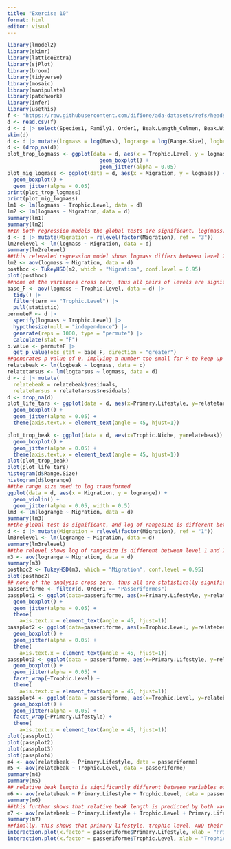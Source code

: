 ```yaml
---
title: "Exercise 10"
format: html
editor: visual
---
```


```r
library(lmodel2) 
library(skimr)
library(latticeExtra)
library(sjPlot) 
library(broom) 
library(tidyverse) 
library(mosaic)
library(manipulate) 
library(patchwork) 
library(infer) 
library(usethis)
f <- "https://raw.githubusercontent.com/difiore/ada-datasets/refs/heads/main/AVONETdataset1.csv"
d <- read.csv(f)
d <- d |> select(Species1, Family1, Order1, Beak.Length_Culmen, Beak.Width, Beak.Depth, Tarsus.Length, Wing.Length, Tail.Length, Mass, Habitat, Migration, Trophic.Level, Trophic.Niche, Min.Latitude, Max.Latitude, Centroid.Latitude, Range.Size, Primary.Lifestyle)
skim(d)
d <- d |> mutate(logmass = log(Mass), logrange = log(Range.Size), logbeak = log(Beak.Length_Culmen), logtarsus = log(Tarsus.Length), migration = as.factor(Migration))
d <- (drop_na(d))
plot_trop_logmass <- ggplot(data = d, aes(x = Trophic.Level, y = logmass)) +
                              geom_boxplot() +
                              geom_jitter(alpha = 0.05)
plot_mig_logmass <- ggplot(data = d, aes(x = Migration, y = logmass)) +
  geom_boxplot() +
  geom_jitter(alpha = 0.05)
print(plot_trop_logmass)
print(plot_mig_logmass)
lm1 <- lm(logmass ~ Trophic.Level, data = d)
lm2 <- lm(logmass ~ Migration, data = d)
summary(lm1)
summary(lm2)
##In both regression models the global tests are significant. log(mass) differs between trophic levels and migration patterns. For trophic level, herbivore is the reference level, and differs from scavengers. For migration "1" is the reference level, and both levels 2 and 3 are different. ##
d <- d |> mutate(Migration = relevel(factor(Migration), ref = "3"))
lm2relevel <- lm(logmass ~ Migration, data = d)
summary(lm2relevel)
##this releveled regression model shows logmass differs between level 2 and level 3 migration
lm2 <- aov(logmass ~ Migration, data = d)
posthoc <- TukeyHSD(m2, which = "Migration", conf.level = 0.95)
plot(posthoc)
##none of the variances cross zero, thus all pairs of levels are significant
base_F <- aov(logmass ~ Trophic.Level, data = d) |>
  tidy() |>
  filter(term == "Trophic.Level") |>
  pull(statistic)
permuteF <- d |>
  specify(logmass ~ Trophic.Level) |>
  hypothesize(null = "independence") |>
  generate(reps = 1000, type = "permute") |>
  calculate(stat = "F")
p.value <- permuteF |>
  get_p_value(obs_stat = base_F, direction = "greater")
##generates p value of 0, implying a number too small for R to keep up with.
relatebeak <- lm(logbeak ~ logmass, data = d)
relatetarsus <- lm(logtarsus ~ logmass, data = d)
d <- d |> mutate(
  relatebeak = relatebeak$residuals,
  relatetarsus = relatetarsus$residuals)
d <- drop_na(d)
plot_life_tars <- ggplot(data = d, aes(x=Primary.Lifestyle, y=relatetarsus)) +
  geom_boxplot() +
  geom_jitter(alpha = 0.05) +
  theme(axis.text.x = element_text(angle = 45, hjust=1))

plot_trop_beak <- ggplot(data = d, aes(x=Trophic.Niche, y=relatebeak)) +
  geom_boxplot() +
  geom_jitter(alpha = 0.05) +
  theme(axis.text.x = element_text(angle = 45, hjust=1))
plot(plot_trop_beak)
plot(plot_life_tars)
histogram(d$Range.Size)
histogram(d$logrange)
##the range size need to log transformed
ggplot(data = d, aes(x = Migration, y = logrange)) +
  geom_violin() +
  geom_jitter(alpha = 0.05, width = 0.5)
lm3 <- lm(logrange ~ Migration, data = d)
summary(lm3)
##the global test is significant, and log of rangesize is different between level 3 and both level 1 and 2 of migration. ##
d <- d |> mutate(Migration = relevel(factor(Migration), ref = "1"))
lm3relevel <- lm(logrange ~ Migration, data = d)
summary(lm3relevel)
##the relevel shows log of rangesize is different between level 1 and 2 of migration##
m3 <- aov(logrange ~ Migration, data = d)
summary(m3)
posthoc2 <- TukeyHSD(m3, which = "Migration", conf.level = 0.95)
plot(posthoc2)
## none of the analysis cross zero, thus all are statistically significant##
passeriforme <- filter(d, Order1 == "Passeriformes")
passplot1 <- ggplot(data=passeriforme, aes(x=Primary.Lifestyle, y=relatebeak)) +
  geom_boxplot() +
  geom_jitter(alpha = 0.05) +
  theme(
    axis.text.x = element_text(angle = 45, hjust=1))
passplot2 <- ggplot(data=passeriforme, aes(x=Trophic.Level, y=relatebeak)) +
  geom_boxplot() +
  geom_jitter(alpha = 0.05) +
  theme(
    axis.text.x = element_text(angle = 45, hjust=1))
passplot3 <- ggplot(data = passeriforme, aes(x=Primary.Lifestyle, y=relatebeak)) +
  geom_boxplot() +
  geom_jitter(alpha = 0.05) +
  facet_wrap(~Trophic.Level) +
  theme(
    axis.text.x = element_text(angle = 45, hjust=1))
passplot4 <- ggplot(data = passeriforme, aes(x=Trophic.Level, y=relatebeak)) +
  geom_boxplot() +
  geom_jitter(alpha = 0.05) +
  facet_wrap(~Primary.Lifestyle) +
  theme(
    axis.text.x = element_text(angle = 45, hjust=1))
plot(passplot1)
plot(passplot2)
plot(passplot3)
plot(passplot4)
m4 <- aov(relatebeak ~ Primary.Lifestyle, data = passeriforme)
m5 <- aov(relatebeak ~ Trophic.Level, data = passeriforme)
summary(m4)
summary(m5)
## relative beak length is significantly different between variables of both primary lifestyle and trophic level##
m6 <- aov(relatebeak ~ Primary.Lifestyle + Trophic.Level, data = passeriforme)
summary(m6)
##this further shows that relative beak length is predicted by both variables##
m7 <- aov(relatebeak ~ Primary.Lifestyle + Trophic.Level + Primary.Lifestyle:Trophic.Level, data = passeriforme)
summary(m7)
##finally, this shows that primary lifestyle, trophic level, AND their interaction are all factors influencing relative beak length##
interaction.plot(x.factor = passeriforme$Primary.Lifestyle, xlab = "Primary Lifestyle", trace.factor = passeriforme$Trophic.Level, trace.label = "Trophic Level", response = passeriforme$relatebeak, fun = base::mean, ylab = "Mean Relative Beak Length")
interaction.plot(x.factor = passeriforme$Trophic.Level, xlab = "Trophic Level", trace.factor = passeriforme$Primary.Lifestyle, trace.label = "Primary Lifestyle", response = passeriforme$relatebeak, fun = base::mean, ylab = "Mean Relative Beak Length")
```
